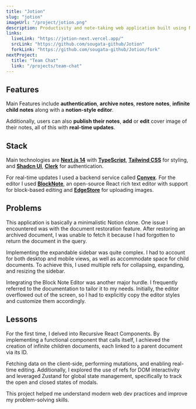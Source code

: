 ```yaml
---
title: "Jotion"
slug: "jotion"
imageUrl: "/project/jotion.png"
description: Productivity and note-taking web application built using NextJS.
links:
  liveLink: "https://jotion-next.vercel.app/"
  srcLink: "https://github.com/sougata-github/Jotion"
  forkLink: "https://github.com/sougata-github/Jotion/fork"
nextProject:
  title: "Team Chat"
  link: "/projects/team-chat"
---
```


## Features

Main Features include **authentication**, **archive notes**, **restore notes**, **infinite child notes** along with a **notion-style editor**.

Additionally, users can also **publish their notes**, **add** or **edit** cover image of their notes, all of this with **real-time updates**.

## Stack

Main technologies are **[Next.js 14](https://nextjs.org/)** with **[TypeScript](https://www.typescriptlang.org/)**, **[Tailwind CSS](https://tailwindcss.com/)** for styling, and **[Shadcn UI](https://ui.shadcn.com/)**, **[Clerk](https://clerk.com/)** for authentication.

For real-time updates I used a backend service called **[Convex](https://www.convex.dev/)**. For the editor I used **[BlockNote](https://www.blocknotejs.org/)**, an open-source React rich text editor with support for block-based editing and **[EdgeStore](https://edgestore.dev/)** for uploading images.

## Problems

This application is basically a minimalistic Notion clone. One issue I encountered was with the document restoration feature. After restoring an archived document, I was unable to fetch it because I had forgotten to return the document in the query.

Implementing the expandable sidebar was quite complex. I had to account for both desktop and mobile views, as well as accommodate space for child documents. To achieve this, I used multiple refs for collapsing, expanding, and resizing the sidebar.

Integrating the Block Note Editor was another major hurdle. I frequently referred to the documentation to tailor it to my needs. Initially, the editor overflowed out of the screen, so I had to explicitly copy the editor styles and customize them accordingly.

## Lessons

For the first time, I delved into Recursive React Components. By implementing a functional component that calls itself, I achieved the creation of infinite children documents, each linked to a parent document via its ID.

Fetching data on the client-side, performing mutations, and enabling real-time editing. Additionally, I explored the use of refs for DOM interactivity and leveraged Zustand for global state management, specifically to track the open and closed states of modals.

This project helped me understand modern web dev practices and improve my problem-solving skills.
